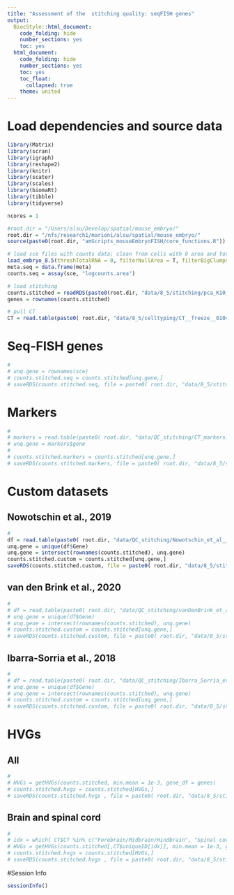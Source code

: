 ```yaml
---
title: "Assessment of the  stitching quality: seqFISH genes"
output:
  BiocStyle::html_document:
    code_folding: hide
    number_sections: yes
    toc: yes  
  html_document:
    code_folding: hide
    number_sections: yes
    toc: yes
    toc_float:
      collapsed: true
    theme: united
---
```



# Load dependencies and source data

```r

library(Matrix)
library(scran)
library(igraph)
library(reshape2)
library(knitr)
library(scater)
library(scales)
library(biomaRt)
library(tibble)
library(tidyverse)

ncores = 1

#root.dir = "/Users/alsu/Develop/spatial/mouse_embryo/"
root.dir = "/nfs/research1/marioni/alsu/spatial/mouse_embryo/"
source(paste0(root.dir, "amScripts_mouseEmbryoFISH/core_functions.R"))

# load sce files with counts data; clean from cells with 0 area and total # mRNA < user's threshold 
load_embryo_8.5(threshTotalRNA = 0, filterNullArea = T, filterBigClumps = T, dir = "cluster")
meta.seq = data.frame(meta)
counts.seq = assay(sce, "logcounts.area")

# load stitching
counts.stitched = readRDS(paste0(root.dir, "data/8_5/stitching/pca_K10_mean.rds"))
genes = rownames(counts.stitched)

# pull CT
CT = read.table(paste0( root.dir, "data/8_5/celltyping/CT__freeze__01042020.tab"), header = TRUE, sep = "\t", stringsAsFactors = FALSE, comment.char = "$")

```


# Seq-FISH genes


```r
# 
# unq.gene = rownames(sce)
# counts.stitched.seq = counts.stitched[unq.gene,]
# saveRDS(counts.stitched.seq, file = paste0( root.dir, "data/8_5/stitching/pca_K10_mean__seq.rds"))

```


# Markers

```r
# 
# markers = read.table(paste0( root.dir, "data/QC_stitching/CT_markers.tab"), header = TRUE, sep = "\t", stringsAsFactors = FALSE, comment.char = "$")
# unq.gene = markers$gene
# 
# counts.stitched.markers = counts.stitched[unq.gene,]
# saveRDS(counts.stitched.markers, file = paste0( root.dir, "data/8_5/stitching/pca_K10_mean__markers.rds"))

```


# Custom datasets

## Nowotschin et al., 2019

```r
# 
df = read.table(paste0( root.dir, "data/QC_stitching/Nowotschin_et_al__2019.tab"), header = TRUE, sep = "\t", stringsAsFactors = FALSE, comment.char = "$")
unq.gene = unique(df$Gene)
unq.gene = intersect(rownames(counts.stitched), unq.gene)
counts.stitched.custom = counts.stitched[unq.gene,]
saveRDS(counts.stitched.custom, file = paste0( root.dir, "data/8_5/stitching/pca_K10_mean__Nowotschin.rds"))


```

## van den Brink et al., 2020

```r
# 
# df = read.table(paste0( root.dir, "data/QC_stitching/vanDenBrink_et_al__2020.tab"), header = TRUE, sep = "\t", stringsAsFactors = FALSE, comment.char = "$")
# unq.gene = unique(df$Gene)
# unq.gene = intersect(rownames(counts.stitched), unq.gene)
# counts.stitched.custom = counts.stitched[unq.gene,]
# saveRDS(counts.stitched.custom, file = paste0( root.dir, "data/8_5/stitching/pca_K10_mean__vanDenBrink.rds"))

```

## Ibarra-Sorria et al., 2018

```r
# 
# df = read.table(paste0( root.dir, "data/QC_stitching/Ibarra_Sorria_et_al_2018.tab"), header = TRUE, sep = "\t", stringsAsFactors = FALSE, comment.char = "$")
# unq.gene = unique(df$Gene)
# unq.gene = intersect(rownames(counts.stitched), unq.gene)
# counts.stitched.custom = counts.stitched[unq.gene,]
# saveRDS(counts.stitched.custom, file = paste0( root.dir, "data/8_5/stitching/pca_K10_mean__Ibarra_Sorria.rds"))

```

# HVGs

## All 

```r
# 
# HVGs = getHVGs(counts.stitched, min.mean = 1e-3, gene_df = genes)
# counts.stitched.hvgs = counts.stitched[HVGs,]
# saveRDS(counts.stitched.hvgs , file = paste0( root.dir, "data/8_5/stitching/pca_K10_mean__hvgs.rds"))

```

## Brain and spinal cord

```r
# 
# idx = which( CT$CT %in% c("Forebrain/Midbrain/Hindbrain", "Spinal cord") )
# HVGs = getHVGs(counts.stitched[,CT$uniqueID[idx]], min.mean = 1e-3, gene_df = genes)
# counts.stitched.hvgs = counts.stitched[HVGs,]
# saveRDS(counts.stitched.hvgs , file = paste0( root.dir, "data/8_5/stitching/pca_K10_mean__brain_spinalCord.rds"))

```

#Session Info

```r
sessionInfo()
```
